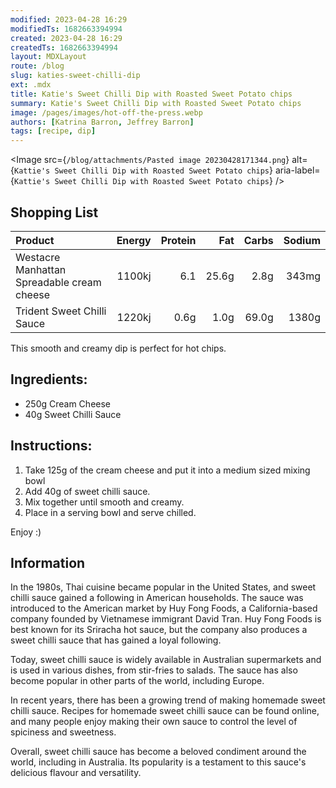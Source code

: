 ```yaml
---
modified: 2023-04-28 16:29
modifiedTs: 1682663394994
created: 2023-04-28 16:29
createdTs: 1682663394994
layout: MDXLayout
route: /blog
slug: katies-sweet-chilli-dip
ext: .mdx
title: Katie's Sweet Chilli Dip with Roasted Sweet Potato chips
summary: Katie's Sweet Chilli Dip with Roasted Sweet Potato chips
image: /pages/images/hot-off-the-press.webp
authors: [Katrina Barron, Jeffrey Barron]
tags: [recipe, dip]
---
```


<Image
  src={`/blog/attachments/Pasted image 20230428171344.png`}
  alt={`Kattie's Sweet Chilli Dip with Roasted Sweet Potato chips`}
  aria-label={`Kattie's Sweet Chilli Dip with Roasted Sweet Potato chips`}
/>

## Shopping List

| Product                                    | Energy | Protein |   Fat | Carbs | Sodium |
| :----------------------------------------- | -----: | ------: | ----: | ----: | -----: |
| Westacre Manhattan Spreadable cream cheese | 1100kj |     6.1 | 25.6g |  2.8g |  343mg |
| Trident Sweet Chilli Sauce                 | 1220kj |    0.6g |  1.0g | 69.0g |  1380g |

This smooth and creamy dip is perfect for hot chips.

## Ingredients:

- 250g Cream Cheese
- 40g Sweet Chilli Sauce

## Instructions:

1. Take 125g of the cream cheese and put it into a medium sized mixing bowl
2. Add 40g of sweet chilli sauce.
3. Mix together until smooth and creamy.
4. Place in a serving bowl and serve chilled.

Enjoy :)

## Information

In the 1980s, Thai cuisine became popular in the United States, and sweet chilli sauce gained a following in American households. The sauce was introduced to the American market by Huy Fong Foods, a California-based company founded by Vietnamese immigrant David Tran. Huy Fong Foods is best known for its Sriracha hot sauce, but the company also produces a sweet chilli sauce that has gained a loyal following.

Today, sweet chilli sauce is widely available in Australian supermarkets and is used in various dishes, from stir-fries to salads. The sauce has also become popular in other parts of the world, including Europe.

In recent years, there has been a growing trend of making homemade sweet chilli sauce. Recipes for homemade sweet chilli sauce can be found online, and many people enjoy making their own sauce to control the level of spiciness and sweetness.

Overall, sweet chilli sauce has become a beloved condiment around the world, including in Australia. Its popularity is a testament to this sauce's delicious flavour and versatility.

